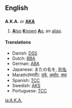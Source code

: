 {{see|aka|åka|AKA}}
==English==

==={{abbreviation}}===
'''A.K.A.''' ''or'' '''[[AKA]]'''

# [[also|'''A'''lso]] [[known|'''K'''nown]] [[as|'''A'''s]]; an [[alias]].

====Translations====
<!--Add ABBREVIATIONS here where these exist, rather than full forms-->
*Danish: [[DSS]] <!--[[den samme som]], [[alias]] -->
*Dutch: [[BBA]] <!--[[beter bekend als]], [[alias]] -->
*German: [[ABA]] <!--[[auch bekannt als]], [[alias]] -->
*Japanese: またの名を, [[別名]]
*Marathi(मराठी): [[उर्फ]], [[अर्थात]], [[तथा]]
*Spanish: [[TCC]] <!-- [[también conocido como]], [[alias]] -->
*Swedish: [[ÄKS]] <!-- [[även känd som]], [[alias]] -->
*Portuguese: [[TCC]] <!-- [[Também Conhecido Como]], [[alias]] -->

[[ja:A.K.A.]]